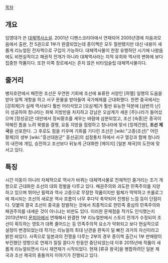 [[목차]]
== 개요 ==
임영대가 쓴 [[대체역사소설]]. 
2001년 디펜스코리아에서 연재되어 2005년경에 자음과모음에서 출판, 전 5권으로 1부가 완결되었는데 종이책은 모두 절판됐지만 대신 내용이 새롭게 리뉴얼된 전자책으로 구입이 가능하다.
대체역사물이 한창 유행하던 시기에 나왔음에도 비현실적이고 패권적 전개가 아니라 대체역사라는 지적 유희와 역사의 변화에 보다 집중한 작품이다.
또한 이쪽 장르에서는 흔치 않은 비타임슬립 대체역사물이다.

== 줄거리 ==
병자호란에서 패전한 조선은 우연한 기회에 조선에 표류한 서양인 [하멜] 일행의 도움을 받아 일찍 개항을 하고 서구 문물을 받아들여 국가체제를 근대화했다. 한편 중국에서는 [강희제]가 실제 역사보다 훨씬 어리석었고 [오삼계]가 훨씬 유능한 덕분에 [삼번의 난]이 성공하여 청나라는 화북 지방만을 차지하고 강남은 오삼계가 세운 [주]나라가 들어섰으며 [정성공]은 대만에서 정씨황조를 세우는 바람에 삼분되었고, 조선 [숙종]은 중국이 약해진 틈을 노려 북벌을 결행, 요동 지방을 점령하고 청나라에 맞서 [칭제건원], '''조선 제국'''을 선포한다. 그 후로도 힘을 키우며 기회를 기다린 조선은 [wiki:"고종(조선)" 어린 황제]의 생부 [wiki:"흥선대원군" 흥선공]의 섭정통치 하에서 서구 열강과 함께 청나라의 내전에 개입, 승전하고 조선보다 뒤늦게 근대화한 [메이지] [일본 제국]의 도전에 맞서고 있다.
 
== 특징 ==
시간 이동이 아니라 자체적으로 역사가 바뀌는 대체역사물로 전체적인 줄거리는 조기 개항으로 근대화한 조선의 대외 정벌을 다루고 있다.
패권주의와 과도한 민족주의를 지양하고 있으며 뛰어난 필력과 역사 고증으로 무장한 작품이지만 필체가 딱딱하고 프롤로그에 제시되는 조선의 새로운 역사 흐름이 너무 후다닥 축약되어 진행된 느낌 등이 단점이다.
덧붙여 결국 조선이 중국을 정벌하는 것에서 최종적으로 한민족 중심의 민족주의와 패권주의를 내세운 것이 아니냐는 비판도 있다.
이러한 문제점을 작가도 인식했는지 2013년부터 [[문피아]]에서 연재해서 완결한 1부 리뉴얼판에서 스토리 전개가 수정되어 조선이 획득하는 영토가 대폭 줄어드는 등 민족주의적 요소가 약화되고 보다 현실적으로 설정이 변경되었는데 작가는 리뉴얼의 최대 난관을 환독이 덜 빠진 과거의 자신이라고 밝힌 바있다.
사족으로 일본과의 전쟁을 다루는 2부의 경우 종이책 출간시 1부 판매량이 부진했던 영향으로 연재가 질질 끌다가 한동안 중단되었는데 이후 2015년에 작품이 새롭게 리뉴얼되면서 다시 재연재가 시작되었다. 현재 [류큐 왕국]을 병합하려던 일본 제국과 조선 제국의 충돌까지 이야기가 진행되고 있다.
